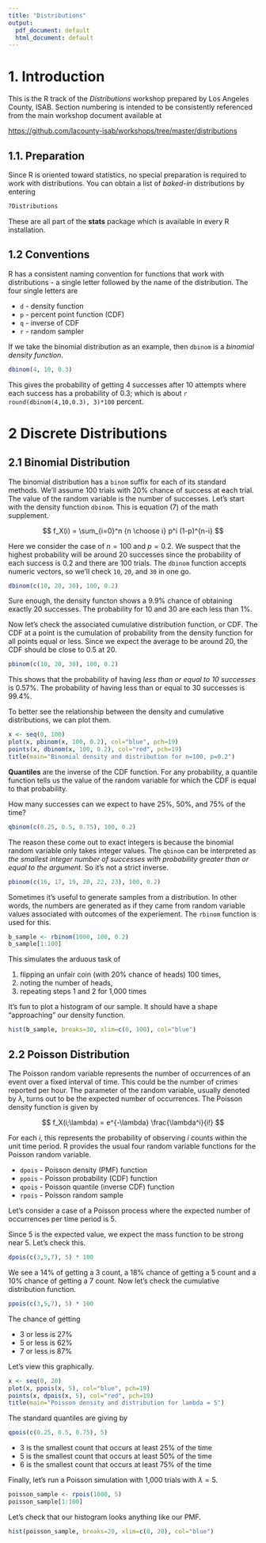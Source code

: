 ```yaml
---
title: "Distributions"
output:
  pdf_document: default
  html_document: default
---
```


# 1. Introduction

This is the R track of the *Distributions* workshop prepared by
Los Angeles County, ISAB.  Section numbering is intended to be
consistently referenced from the main workshop document available
at

<https://github.com/lacounty-isab/workshops/tree/master/distributions>

## 1.1. Preparation

Since R is oriented toward statistics, no special preparation is
required to work with distributions.
You can obtain a list of *baked-in* distributions by entering

```r
?Distributions
```

These are all part of the **stats** package which is available
in every R installation.

## 1.2 Conventions

R has a consistent naming convention for functions that work
with distributions - a single letter followed by the name of
the distribution.  The four single letters are

* `d` - density function
* `p` - percent point function (CDF)
* `q` - inverse of CDF
* `r` - random sampler

If we take the binomial distribution as an example, then
`dbinom` is a *binomial density function*.

```r
dbinom(4, 10, 0.3)
```

This gives the probability of getting 4 successes after 10
attempts where each success has a probability of 0.3;
which is about `r round(dbinom(4,10,0.3), 3)*100` percent.

# 2 Discrete Distributions

## 2.1 Binomial Distribution

The binomial distribution has a `binom` suffix for each of
its standard methods.  We'll assume 100 trials with 20%
chance of success at each trial.  The value of the random
variable is the number of successes.
Let's start with the density function `dbinom`.
This is equation (7) of the math supplement.

$$
f_X(i) = \sum_{i=0}^n {n \choose i} p^i (1-p)^{n-i}
$$

Here we consider the case of $n=100$ and $p=0.2$.
We suspect that the highest probability will be around 20
successes since the probability of each success is 0.2 and
there are 100 trials.  The `dbinom` function accepts numeric
vectors, so we'll check `10`, `20`, and `30` in one go.

```r
dbinom(c(10, 20, 30), 100, 0.2)
```

Sure enough, the density functon shows a 9.9% chance of
obtaining exactly 20 successes.  The probability for 10
and 30 are each less than 1%.

Now let's check the associated cumulative distribution
function, or CDF.  The CDF at a point is the cumulation
of probability from the density function for all points
equal or less.  Since we expect the average to be around
20, the CDF should be close to 0.5 at 20.

```r
pbinom(c(10, 20, 30), 100, 0.2)
```

This shows that the probability of having *less than or equal
to 10 successes* is 0.57%.  The probability of having less
than or equal to 30 successes is 99.4%.

To better see the relationship between the density and 
cumulative distributions, we can plot them.

```r
x <- seq(0, 100)
plot(x, pbinom(x, 100, 0.2), col="blue", pch=19)
points(x, dbinom(x, 100, 0.2), col="red", pch=19)
title(main="Binomial density and distribution for n=100, p=0.2")
```

**Quantiles** are the inverse of the CDF function.  For any
probability, a quantile function tells us the value of the
random variable for which the CDF is equal to that probability.

How many successes can we expect to have 25%, 50%, and 75%
of the time?

```r
qbinom(c(0.25, 0.5, 0.75), 100, 0.2)
```

The reason these come out to exact integers is because the
binomial random variable only takes integer values.  The
`qbinom` can be interpreted as *the smallest integer number
of successes with probability greater than or equal to the
argument*.  So it's not a strict inverse.

```r
pbinom(c(16, 17, 19, 20, 22, 23), 100, 0.2)
```

Sometimes it's useful to generate samples from a distribution.
In other words, the numbers are generated as if they came
from random variable values associated with outcomes of
the experiement.  The `rbinom` function is used for this.

```r
b_sample <- rbinom(1000, 100, 0.2)
b_sample[1:100]
```

This simulates the arduous task of 

1. flipping an unfair coin (with 20% chance of heads) 100 times,
2. noting the number of heads,
3. repeating steps 1 and 2 for 1,000 times

It's fun to plot a histogram of our sample.  It should have a
shape "approaching" our density function.

```r
hist(b_sample, breaks=30, xlim=c(0, 100), col="blue")
```

## 2.2 Poisson Distribution

The Poisson random variable represents the number of occurrences of an event
over a fixed interval of time.
This could be the number of crimes reported per hour.
The parameter of the random variable, usually
denoted by $\lambda$, turns out to be the expected number of occurrences.
The Poisson density function is given by

$$
f_X(i;\lambda) = e^{-\lambda} \frac{\lambda^i}{i!}
$$

For each $i$, this represents the probability of observing $i$ counts within
the unit time period.  R provides the usual four random variable functions
for the Poisson random variable.

* `dpois` - Poisson density (PMF) function
* `ppois` - Poisson probability (CDF) function
* `qpois` - Poisson quantile (inverse CDF) function
* `rpois` - Poisson random sample

Let's consider a case of a Poisson process where the expected
number of occurrences per time period is 5.

Since 5 is the expected value, we expect the mass function to be strong
near 5.  Let's check this.

```r
dpois(c(3,5,7), 5) * 100
```

We see a 14% of getting a 3 count, a 18% chance of getting a 5 count
and a 10% chance of getting a 7 count.  Now let's check the cumulative
distribution function.

```r
ppois(c(3,5,7), 5) * 100
```

The chance of getting

* 3 or less is 27%
* 5 or less is 62%
* 7 or less is 87%

Let's view this graphically.

```r
x <- seq(0, 20)
plot(x, ppois(x, 5), col="blue", pch=19)
points(x, dpois(x, 5), col="red", pch=19)
title(main="Poisson density and distribution for lambda = 5")
```

The standard quantiles are giving by

```r
qpois(c(0.25, 0.5, 0.75), 5)
```

* 3 is the smallest count that occurs at least 25% of the time
* 5 is the smallest count that occurs at least 50% of the time
* 6 is the smallest count that occurs at least 75% of the time

Finally, let's run a Poisson simulation with 1,000 trials with
$\lambda = 5$.

```r
poisson_sample <- rpois(1000, 5)
poisson_sample[1:100]
```

Let's check that our histogram looks anything like our PMF.

```r
hist(poisson_sample, breaks=20, xlim=c(0, 20), col="blue")
```
